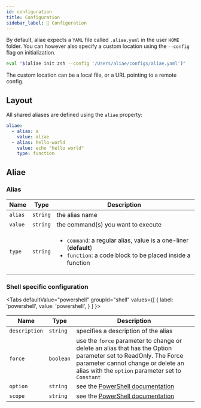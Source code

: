 ```yaml
---
id: configuration
title: Configuration
sidebar_label: 📝 Configuration
---
```


By default, aliae expects a `YAML` file called `.aliae.yaml` in the user `HOME` folder.
You can however also specify a custom location using the `--config` flag on initialization.

```bash
eval "$(aliae init zsh --config '/Users/aliae/configs/aliae.yaml')"
```

The custom location can be a local file, or a URL pointing to a remote config.

## Layout

All shared aliases are defined using the `aliae` property:

```yaml
aliae:
  - alias: a
    value: aliae
  - alias: hello-world
    value: echo "hello world"
    type: function
```

## Aliae

### Alias

| Name    | Type     | Description                                                                                                                                       |
| ------- | -------- | ------------------------------------------------------------------------------------------------------------------------------------------------- |
| `alias` | `string` | the alias name                                                                                                                                    |
| `value` | `string` | the command(s) you want to execute                                                                                                                |
| `type`  | `string` | <ul><li>`command`: a regular alias, value is a one-liner (**default**) </li><li>`function`: a code block to be placed inside a function</li></ul> |

### Shell specific configuration


<Tabs
  defaultValue="powershell"
  groupId="shell"
  values={[
    { label: 'powershell', value: 'powershell', }
  ]
}>

<TabItem value="powershell">

| Name          | Type      | Description                                                                                                                                                                                              |
| ------------- | --------- | -------------------------------------------------------------------------------------------------------------------------------------------------------------------------------------------------------- |
| `description` | `string`  | specifies a description of the alias                                                                                                                                                                     |
| `force`       | `boolean` | use the `force` parameter to change or delete an alias that has the Option parameter set to ReadOnly. The Force parameter cannot change or delete an alias with the `option` parameter set to `Constant` |
| `option`      | `string`  | see the [PowerShell documentation][set-alias-option]                                                                                                                                                     |
| `scope`       | `string`  | see the [PowerShell documentation][set-scope-option]                                                                                                                                                     |

</TabItem>
</Tabs>

[set-alias-option]: https://learn.microsoft.com/en-us/powershell/module/microsoft.powershell.utility/set-alias?view=powershell-7.3#-option
[set-scope-option]: https://learn.microsoft.com/en-us/powershell/module/microsoft.powershell.utility/set-alias?view=powershell-7.3#-scope

